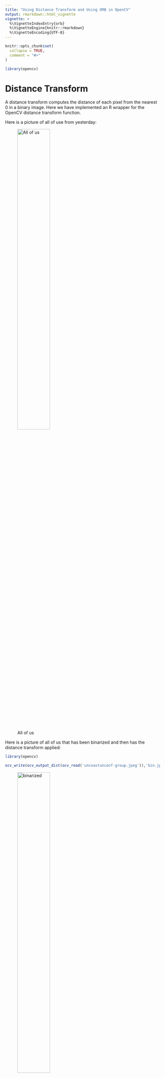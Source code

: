 ```yaml
---
title: "Using Distance Transform and Using ORB in OpenCV"
output: rmarkdown::html_vignette
vignette: >
  %\VignetteIndexEntry{orb}
  %\VignetteEngine{knitr::rmarkdown}
  %\VignetteEncoding{UTF-8}
---
```


```r
knitr::opts_chunk$set(
  collapse = TRUE,
  comment = "#>"
)
```

```r
library(opencv)

```

# Distance Transform

A distance transform computes the distance of each pixel from the nearest 0 in a binary image.
Here we have implemented an R wrapper for the OpenCV distance transform function.

Here is a picture of all of use from yesterday:

![All of us](uncoastunconf-group.jpeg){ width=50% }

Here is a picture of all of us that has been binarized and then has the distance transform applied:

```r
library(opencv)

ocv_write(ocv_output_dist(ocv_read('uncoastunconf-group.jpeg')),'bin.jpg')

```
![binarized](bin.jpg){ width=50% }

# ORB: Oriented FAST and Rotated BRIEF

[ORB](https://docs.opencv.org/3.0-beta/doc/py_tutorials/py_feature2d/py_orb/py_orb.html) is an algorithm that finds keypoints in a grayscale image and determines an orientation,
These keypoints and orientation can then be matched with another image and the image can be 
transformed to be similar to the other image. Here we have made a wrapper for the ORB function
in the OpenCV library and a function which demonstrates its use.

This function uses ORB to transform the first image into the second. Here we have an image and the rotated version of it. We transform the rotated version back to the original version.

![original](square.jpg){ width=50% }
![rotated](rotsquare.jpg){ width=50% }

```r
library(opencv)

stuff <- orb_read_and_register('rotsquare.jpg', 'square.jpg')
ocv_write(stuff, "corrected.jpg")

```

![This should be the original image](corrected.jpg){ width=50% }

Way cool. 

Unfortunately, this isn't perfect - adding a little blur makes things go a little wonky. Caveat emptor!

Here's the blurred image:

![Blurred](rotblur.jpg){ width=50% }

And here's the attempt at registering the crisp image to the blurred one. 

```r
library(opencv)

stuff <- orb_read_and_register('rotsquare.jpg', 'rotblur.jpg')
ocv_write(stuff, 'oops.jpg')

```
![oops](oops.jpg){ width=50% }
